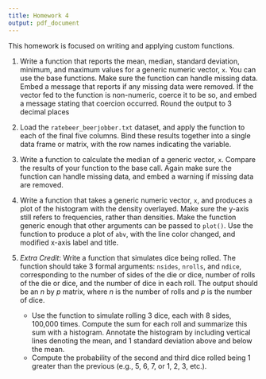 ```yaml
---
title: Homework 4
output: pdf_document
---
```


This homework is focused on writing and applying custom functions.

1. Write a function that reports the mean, median, standard deviation,
   minimum, and maximum values for a generic numeric vector, `x`. You can use the base functions. Make sure the function can handle missing data. Embed a message that reports if any missing data were removed. If the vector fed to the function is non-numeric, coerce it to be so, and embed a message stating that coercion occurred. Round the output to 3 decimal places

2. Load the `ratebeer_beerjobber.txt` dataset, and apply the function to each
   of the final five columns. Bind these results together into a single data frame or matrix, with the row names indicating the variable.

3. Write a function to calculate the median of a generic vector, `x`.
   Compare the results of your function to the base call. Again make sure the function can handle missing data, and embed a warning if missing data are removed.

4. Write a function that takes a generic numeric vector, `x`, and produces a
   plot of the histogram with the density overlayed. Make sure the y-axis still refers to frequencies, rather than densities. Make the function generic enough that other arguments can be passed to `plot()`. Use the function to produce a plot of `abv`, with the line color changed, and modified x-axis label and title.

5. *Extra Credit*: Write a function that simulates dice being rolled. The
   function should take 3 formal arguments: `nsides`, `nrolls`, and `ndice`, corresponding to the number of sides of the die or dice, number of rolls of the die or dice, and the number of dice in each roll. The output should be an *n* by *p* matrix, where *n* is the number of rolls and *p* is the number of dice. 
   + Use the function to simulate rolling 3 dice, each with 8 sides, 100,000
     times. Compute the sum for each roll and summarize this sum with a histogram. Annotate the histogram by including vertical lines denoting the mean, and 1 standard deviation above and below the mean.
   + Compute the probability of the second and third dice rolled being 1
     greater than the previous (e.g., 5, 6, 7, or 1, 2, 3, etc.).
